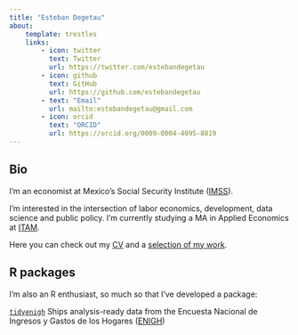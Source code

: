 ```yaml
---
title: "Esteban Degetau"
about:
    template: trestles
    links:
        - icon: twitter
          text: Twitter
          url: https://twitter.com/estebandegetau
        - icon: github
          text: GitHub
          url: https://github.com/estebandegetau
        - text: "Email"
          url: mailto:estebandegetau@gmail.com
        - icon: orcid  
          text: "ORCID"
          url: https://orcid.org/0009-0004-4095-8819
---
```


## Bio

I'm an economist at Mexico's Social Security Institute ([IMSS](https://datos.imss.gob.mx/)).

I'm interested in the intersection of labor economics, development, data science and public policy. I'm currently studying a MA in Applied Economics at [ITAM](itam.mx).

Here you can check out my [CV](cv.qmd) and a [selection of my work](research.qmd).

## R packages

I'm also an R enthusiast, so much so that I've developed a package:

[`tidyenigh`](https://www.estebandegetau.com/tidyenigh/) Ships analysis-ready data from the Encuesta Nacional de Ingresos y Gastos de los Hogares ([ENIGH](https://www.inegi.org.mx/programas/enigh/nc/2022/))

